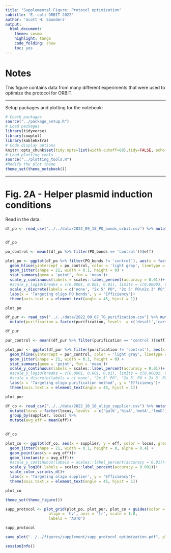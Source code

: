 ```yaml
---
title: "Supplemental Figure: Protocol optimization"
subtitle: 'E. coli ORBIT 2022'
author: 'Scott H. Saunders'
output:
  html_document:
    theme: cosmo
    highlight: tango
    code_folding: show
    toc: yes
---
```



# Notes

This figure contains data from many different experiments that were used to optimize the protocol for ORBIT. 

----

Setup packages and plotting for the notebook:

```r
# Check packages
source("../package_setup.R")
# Load packages
library(tidyverse)
library(cowplot)
library(kableExtra)
# Code display options
knitr::opts_chunk$set(tidy.opts=list(width.cutoff=60),tidy=FALSE, echo = TRUE, message=FALSE, warning=FALSE, fig.align="center", fig.retina = 2)
# Load plotting tools
source("../plotting_tools.R")
#Modify the plot theme
theme_set(theme_notebook())
```

-----

# Fig. 2A - Helper plasmid induction conditions

Read in the data.

```r


df_po <- read_csv("../../data/2022_09_15_PO_bonds_orbit.csv") %>% mutate(eff = Kan_count / LB_count)


df_po
```

```r
po_control <- mean((df_po %>% filter(PO_bonds == 'control'))$eff)

plot_po <- ggplot(df_po %>% filter(PO_bonds != 'control'), aes(x = factor(PO_bonds), y = eff)) + 
  geom_hline(yintercept = po_control, color = 'light gray', linetype = 2) + 
  geom_jitter(shape = 21, width = 0.1, height = 0) +
  stat_summary(geom = 'point', fun = 'mean')+
  scale_y_continuous(labels = scales::label_percent(accuracy = 0.01))+
  #scale_y_log10(breaks = c(0.0001, 0.001, 0.01), limits = c(0.00003, 0.01), labels = scales::label_percent(accuracy = 0.01))+
  scale_x_discrete(labels = c('none', "2x 5' PO", "2x 5' PO\n2x 3' PO"))+
  labs(x = 'Targeting oligo PO bonds', y = 'Efficiency')+
  theme(axis.text.x = element_text(angle = 45, hjust = 1))

plot_po
```

```r
df_pur <- read_csv("../../data/2022_09_07_TO_purification.csv") %>% mutate(eff = Kan_count / LB_count) %>% 
  mutate(purification = factor(purification, levels  = c('desalt','cartridge','HPLC','PAGE','control')))

df_pur
```

```r
pur_control <- mean((df_pur %>% filter(purification == 'control'))$eff)

plot_pur <- ggplot(df_pur %>% filter(purification != 'control'), aes(x = purification, y = eff)) + 
  geom_hline(yintercept = pur_control, color = 'light gray', linetype = 2) + 
  geom_jitter(shape = 21, width = 0.1, height = 0) +
  stat_summary(geom = 'point', fun = 'mean')+
  scale_y_continuous(labels = scales::label_percent(accuracy = 0.01))+
  #scale_y_log10(breaks = c(0.0001, 0.001, 0.01), limits = c(0.00002, 0.01), labels = scales::label_percent(accuracy = 0.01))+
  #scale_x_discrete(labels = c('none', "2x 5' PO", "2x 5' PO + 2x 3' PO"))+
  labs(x = 'Targeting oligo purification method', y = 'Efficiency')+
  theme(axis.text.x = element_text(angle = 45, hjust = 1))

plot_pur
```

```r
df_co <- read_csv("../../data/2022_10_10_oligo_supplier.csv") %>% mutate(eff = Kan_count / LB_count)  %>% 
  mutate(locus = factor(locus, levels  = c('galK','hisA','metA','leuD'))) %>% 
  group_by(supplier, locus) %>% 
  mutate(avg_eff = mean(eff))
  

df_co
```

```r

plot_co <- ggplot(df_co, aes(x = supplier, y = eff, color = locus, group = locus)) + 
  geom_jitter(shape = 21, width = 0.1, height = 0, alpha = 0.4) +
  geom_point(aes(y = avg_eff))+
  geom_line(aes(y = avg_eff))+
  #scale_y_continuous(labels = scales::label_percent(accuracy = 0.01))+
  scale_y_log10( labels = scales::label_percent(accuracy = 0.001))+
  scale_color_viridis_d()+
  labs(x = 'Targeting oligo supplier', y = 'Efficiency')+
  theme(axis.text.x = element_text(angle = 45, hjust = 1))

plot_co
```


```r
theme_set(theme_figure())

supp_protocol <- plot_grid(plot_po, plot_pur, plot_co + guides(color = 'none'), nrow = 1, 
                   align = 'hv', axis = 'lr', scale = 1.0,
                   labels = 'AUTO')

supp_protocol

save_plot("../../figures/supplement/supp_protocol_optimization.pdf", plot = supp_protocol, base_height = 3, base_width = 7)
```


```r
sessionInfo()
```